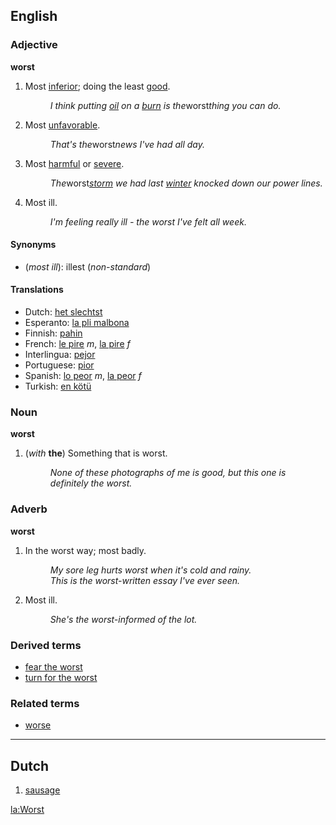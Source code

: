 ==English==
===Adjective===
'''worst'''

#Most [[inferior]]; doing the least [[good]]. 
#:''I think putting [[oil]] on a [[burn]] is the ''worst'' thing you can do.'' 
#Most [[unfavorable]]. 
#:''That's the ''worst'' news I've had all day.'' 
#Most [[harmful]] or [[severe]]. 
#:''The ''worst'' [[storm]] we had last [[winter]] knocked down our power lines.''
#Most ill.
#:''I'm feeling really ill - the worst I've felt all week.''

====Synonyms====

*(''most ill''): illest (''non-standard'')

====Translations====
*Dutch: [[het slechtst]]
*Esperanto: [[la pli malbona]]
*Finnish: [[pahin]]
*French: [[le pire]] ''m'', [[la pire]] ''f''
*Interlingua: [[pejor]]
*Portuguese: [[pior]]
*Spanish: [[lo peor]] ''m'', [[la peor]] ''f''
*Turkish: [[en kötü]]

===Noun===
'''worst'''

#(''with'' '''the''') ­Something that is worst. 
#:''None of these photographs of me is good, but this one is definitely the worst.''

===Adverb===
'''worst'''

#In the worst way; most badly.
#:''My sore leg hurts worst when it's cold and rainy.''
#:''This is the worst-written essay I've ever seen.''
#Most ill.
#:''She's the worst-informed of the lot.''

===Derived terms===
*[[fear the worst]]
*[[turn for the worst]]

===Related terms===
*[[worse]]

----
==Dutch==

#[[sausage]]

[[la:Worst]]
